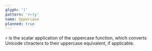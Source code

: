 ```yaml
---
glyph: '⌈'
pattern: 'r←⌈y'
name: Uppercase
planned: true
---
```


`r` is the scalar application of the uppercase function, which converts Unicode chracters to their uppercase equivalent, if applicable.
